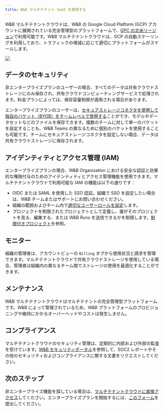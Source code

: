 ```yaml
---
title: W&B マルチテナント SaaS を使用する
---
```


W&B マルチテナントクラウドは、W&B の Google Cloud Platform (GCP) アカウントに展開されている完全管理型のプラットフォームで、[GPC の北米リージョン](https://cloud.google.com/compute/docs/regions-zones)で利用可能です。W&B マルチテナントクラウドは、GCP の自動スケーリングを利用しており、トラフィックの増減に応じて適切にプラットフォームがスケールします。

<Frame>
    <img src="/images/hosting/multi_tenant_cloud_arch.png"  />
</Frame>

## データのセキュリティ

非エンタープライズプランのユーザーの場合、すべてのデータは共有クラウドストレージにのみ保存され、共有クラウドコンピューティングサービスで処理されます。料金プランによっては、保存容量制限が適用される場合があります。

エンタープライズプランのユーザーは、[セキュアストレージコネクタを使用して独自のバケット（BYOB）をチームレベルで使用する](/ja/platform/hosting/data-security/secure-storage-connector)ことができ、モデルやデータセットなどのファイルを保存できます。複数のチームに対して単一のバケットを設定することも、W&B Teams の異なるために個別のバケットを使用することも可能です。チームにセキュアストレージコネクタを設定しない場合、データは共有クラウドストレージに保存されます。

## アイデンティティとアクセス管理 (IAM)
エンタープライズプランの場合、W&B Organization における安全な認証と効果的な権限付与のためのアイデンティティとアクセス管理機能を使用できます。マルチテナントクラウドで利用可能な IAM の機能は以下の通りです：

* OIDC または SAML を使用した SSO 認証。組織で SSO を設定したい場合は、W&B チームまたはサポートにお問い合わせください。
* 組織の範囲およびチーム内で[適切なユーザーロールを設定](/ja/platform/hosting/iam/access-management/manage-organization#assign-or-update-a-users-role)します。
* プロジェクトを制限されたプロジェクトとして定義し、誰がそのプロジェクトを見る、編集する、または W&B Runs を送信できるかを制限します。[制限付きプロジェクト](/ja/platform/hosting/iam/access-management/restricted-projects)を参照。

## モニター
組織の管理者は、アカウントビューの `Billing` タブから使用状況と請求を管理できます。マルチテナントクラウドで共有クラウドストレージを使用している場合、管理者は組織内の異なるチーム間でストレージの使用を最適化することができます。

## メンテナンス
W&B マルチテナントクラウドはマルチテナントの完全管理型プラットフォームです。W&B によって管理されているため、W&B プラットフォームのプロビジョニングや維持にかかるオーバーヘッドやコストは発生しません。

## コンプライアンス
マルチテナントクラウドのセキュリティ管理は、定期的に内部および外部の監査を受けています。[W&B セキュリティポータル](https://security.wandb.ai/)を参照して、SOC2 レポートやその他のセキュリティおよびコンプライアンスに関する文書をリクエストしてください。

## 次のステップ
非エンタープライズ機能を探している場合は、[マルチテナントクラウドに直接アクセス](https://wandb.ai)してください。エンタープライズプランを開始するには、[このフォーム](https://wandb.ai/site/for-enterprise/multi-tenant-saas-trial)を提出してください。